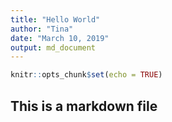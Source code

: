 ```yaml
---
title: "Hello World"
author: "Tina"
date: "March 10, 2019"
output: md_document
---
```


```r
knitr::opts_chunk$set(echo = TRUE)
```

## This is a markdown file

